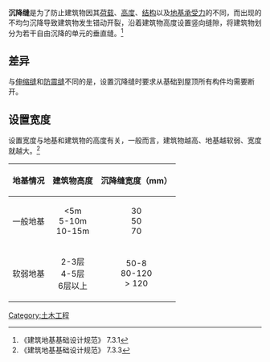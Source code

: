 '''沉降缝'''是为了防止建筑物因其[[荷载|荷载]]、[[高度|高度]]、[[结构|结构]]以及[[地基承受力|地基承受力]]的不同，而出现的不均匀沉降导致建筑物发生错动开裂，沿着建筑物高度设置竖向缝隙，将建筑物划分为若干自由沉降的单元的垂直缝。<ref name="沉降缝">《建筑地基基础设计规范》 7.3.1</ref>
==差异==
与[[伸缩缝|伸缩缝]]和[[防震缝|防震缝]]不同的是，设置沉降缝时要求从基础到屋顶所有构件均需要断开。
==设置宽度==
设置宽度与地基和建筑物的高度有关，一般而言，建筑物越高、地基越软弱、宽度就越大。<ref name="沉降缝设置">《建筑地基基础设计规范》 7.3.3</ref>
{| class="wikitable"
|-
! 地基情况 !! 建筑物高度 !! 沉降缝宽度（mm）
|-
| 一般地基 || <div style="text-align: center;"><5m<br />5-10m<br />10-15m</div> || <div style="text-align: center;">30<br />50<br />70</div>
|-
| 软弱地基 || <div style="text-align: center;">2-3层<br />4-5层<br />6层以上</div> || <div style="text-align: center;">50-8<br />80-120<br />> 120</div>
|}
<references />

[[Category:土木工程|Category:土木工程]]


{{arch-stub}}